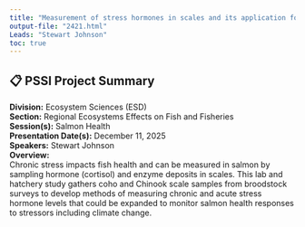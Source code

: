 ```yaml
---
title: "Measurement of stress hormones in scales and its application for the identification of conditions causing chronic stress in Pacific Salmon."
output-file: "2421.html"
Leads: "Stewart Johnson"
toc: true
---
```


## 📋 PSSI Project Summary

**Division:** Ecosystem Sciences (ESD)  
**Section:** Regional Ecosystems Effects on Fish and Fisheries  
**Session(s):** Salmon Health  
**Presentation Date(s):** December 11, 2025  
**Speakers:** Stewart Johnson  
**Overview:**  
Chronic stress impacts fish health and can be measured in salmon by sampling hormone (cortisol) and enzyme deposits in scales. This lab and hatchery study gathers coho and Chinook scale samples from broodstock surveys to develop methods of measuring chronic and acute stress hormone levels that could be expanded to monitor salmon health responses to stressors including climate change.    


